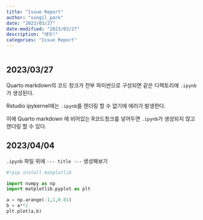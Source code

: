 ```yaml
---
title: "Issue Report"
author: "sungil_park"
date: "2023/03/27"
date-modified: "2023/03/27"
description: "에잇!"
categories: "Issue Report"
---
```


```r
```

## 2023/03/27

Quarto markdown의 코드 청크가 전부 파이썬으로 구성되면 같은 디렉토리에 `.ipynb`가 생성된다.

Rstudio ipykernel에는 `.ipynb`를 렌더링 할 수 없기에 에러가 발생한다.

이에 Quarto markdown 에 비어있는 R코드청크를 넣어두면 `.ipynb`가 생성되지 않고 렌더링 할 수 있다.

## 2023/04/04

`.ipynb` 파일 위에 `--- title ---` 생성해보기

```python
#!pip install matplotlib
```

```python
import numpy as np
import matplotlib.pyplot as plt

a = np.arange(-1,1,0.01)
b = a**2
plt.plot(a,b)
```
